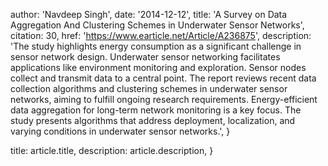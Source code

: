 
  author: 'Navdeep Singh',
  date: '2014-12-12',
  title: 'A Survey on Data Aggregation And Clustering Schemes in Underwater Sensor Networks',
  citation: 30,
  href: 'https://www.earticle.net/Article/A236875',
  description: 'The study highlights energy consumption as a significant challenge in sensor network design. Underwater sensor networking facilitates applications like environment monitoring and exploration. Sensor nodes collect and transmit data to a central point. The report reviews recent data collection algorithms and clustering schemes in underwater sensor networks, aiming to fulfill ongoing research requirements. Energy-efficient data aggregation for long-term network monitoring is a key focus. The study presents algorithms that address deployment, localization, and varying conditions in underwater sensor networks.',
}


  title: article.title,
  description: article.description,
}

